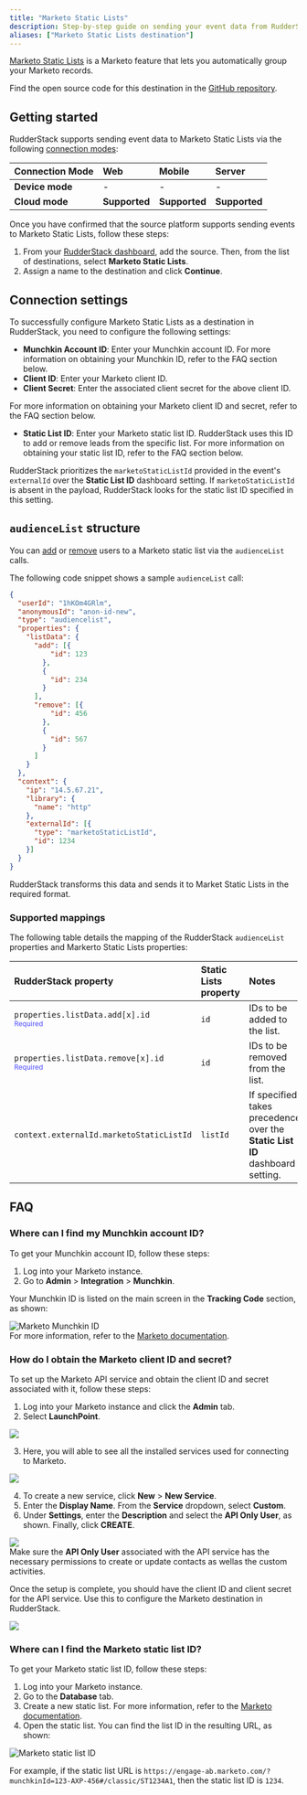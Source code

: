 ```yaml
---
title: "Marketo Static Lists"
description: Step-by-step guide on sending your event data from RudderStack to Marketo Static Lists.
aliases: ["Marketo Static Lists destination"]
---
```


[Marketo Static Lists](https://experienceleague.adobe.com/docs/marketo/using/product-docs/core-marketo-concepts/smart-lists-and-static-lists/static-lists/understanding-static-lists.html?lang=en) is a <Link to="/destinations/streaming-destinations/marketo/">Marketo</Link> feature that lets you automatically group your Marketo records.

<div class="infoBlock">
Find the open source code for this destination in the <a href="">GitHub repository</a>.
</div>

## Getting started

RudderStack supports sending event data to Marketo Static Lists via the following <a href="https://rudderstack.com/docs/rudderstack-cloud/rudderstack-connection-modes/">connection modes</a>:

| **Connection Mode** | **Web**       | **Mobile**    | **Server**    |
| :------------------ | :------------ | :------------ | :------------ |
| **Device mode**     | -         | -         | -         |
| **Cloud mode**      | **Supported** | **Supported** | **Supported** |

Once you have confirmed that the source platform supports sending events to Marketo Static Lists, follow these steps:

1. From your [RudderStack dashboard](https://app.rudderstack.com/), add the source. Then, from the list of destinations, select **Marketo Static Lists**.
2. Assign a name to the destination and click **Continue**.

## Connection settings

To successfully configure Marketo Static Lists as a destination in RudderStack, you need to configure the following settings:

- **Munchkin Account ID**: Enter your Munchkin account ID. For more information on obtaining your Munchkin ID, refer to the <Link to="#faq">FAQ</Link> section below.
- **Client ID**: Enter your Marketo client ID.
- **Client Secret**: Enter the associated client secret for the above client ID.

<div class="infoBlock">
For more information on obtaining your Marketo client ID and secret, refer to the <Link to="#faq">FAQ</Link> section below.
</div>

- **Static List ID**: Enter your Marketo static list ID. RudderStack uses this ID to add or remove leads from the specific list. For more information on obtaining your static list ID, refer to the <Link to="#faq">FAQ</Link> section below.

<div class="infoBlock">
RudderStack prioritizes the <code class="inline-code">marketoStaticListId</code> provided in the event's <code class="inline-code">externalId</code> over the <strong>Static List ID</strong> dashboard setting. If <code class="inline-code">marketoStaticListId</code> is absent in the payload, RudderStack looks for the static list ID specified in this setting.
</div>

## `audienceList` structure

You can [add](https://developers.marketo.com/rest-api/assets/static-lists/#add_to_list) or [remove](https://developers.marketo.com/rest-api/assets/static-lists/#remove_from_list) users to a Marketo static list via the `audienceList` calls.

The following code snippet shows a sample `audienceList` call:

```json
{
  "userId": "1hKOm4GRlm",
  "anonymousId": "anon-id-new",
  "type": "audiencelist",
  "properties": {
    "listData": {
      "add": [{
          "id": 123
        },
        {
          "id": 234
        }
      ],
      "remove": [{
          "id": 456
        },
        {
          "id": 567
        }
      ]
    }
  },
  "context": {
    "ip": "14.5.67.21",
    "library": {
      "name": "http"
    },
    "externalId": [{
      "type": "marketoStaticListId",
      "id": 1234
    }]
  }
}
```

RudderStack transforms this data and sends it to Market Static Lists in the required format.

### Supported mappings

The following table details the mapping of the RudderStack `audienceList` properties and Markerto Static Lists properties:

| RudderStack property | Static Lists property | Notes |
| :----| :------|  :---|
| `properties.listData.add[x].id` <br /><span style="color: #4D4DFF;font-size:12px;">Required</span> | `id` | IDs to be added to the list. |
| `properties.listData.remove[x].id` <br /><span style="color: #4D4DFF;font-size:12px;">Required</span> | `id` | IDs to be removed from the list. |
| `context.externalId.marketoStaticListId`  | `listId` | If specified, takes precedence over the **Static List ID** dashboard setting. |

## FAQ

### Where can I find my Munchkin account ID?

To get your Munchkin account ID, follow these steps:

1. Log into your Marketo instance.
2. Go to **Admin** > **Integration** > **Munchkin**.

Your Munchkin ID is listed on the main screen in the **Tracking Code** section, as shown:

<img src="../../assets/event-stream-destinations/marketo-munchkin-id.png" alt="Marketo Munchkin ID" />

<div class="infoBlock">
For more information, refer to the <a href="https://nation.marketo.com/t5/knowledgebase/how-to-find-your-munchkin-id-for-a-marketo-instance/ta-p/248432">Marketo documentation</a>.
</div>

### How do I obtain the Marketo client ID and secret?

To set up the Marketo API service and obtain the client ID and secret associated with it, follow these steps:

1. Log into your Marketo instance and click the **Admin** tab.
2. Select **LaunchPoint**.

<img src="../../assets/event-stream-destinations/marketo-launchpoint.png" />

3. Here, you will able to see all the installed services used for connecting to Marketo.

<img src="../../assets/event-stream-destinations/marketo-services.png" />

4. To create a new service, click **New** > **New Service**.
5. Enter the **Display Name**. From the **Service** dropdown, select **Custom**.
6. Under **Settings**, enter the **Description** and select the **API Only User**, as shown. Finally, click **CREATE**.

<img src="../../assets/event-stream-destinations/marketo-services.png" />

<div class="warningBlock">
Make sure the <strong>API Only User</strong> associated with the API service has the necessary permissions to create or update contacts as wellas the custom activities.
</div>

Once the setup is complete, you should have the client ID and client secret for the API service. Use this to configure the Marketo destination in RudderStack.

<img src="../../assets/event-stream-destinations/marketo-service-details.png" />
<br />

### Where can I find the Marketo static list ID?

To get your Marketo static list ID, follow these steps:

1. Log into your Marketo instance.
2. Go to the **Database** tab. 
3. Create a new static list. For more information, refer to the <a href="https://experienceleague.adobe.com/docs/marketo/using/product-docs/core-marketo-concepts/smart-lists-and-static-lists/static-lists/create-a-static-list.html?lang=en">Marketo documentation</a>.
4. Open the static list. You can find the list ID in the resulting URL, as shown:

<img src="../../assets/event-stream-destinations/marketo-static-list-id.png" alt="Marketo static list ID" />
<br />

For example, if the static list URL is `https://engage-ab.marketo.com/?munchkinId=123-AXP-456#/classic/ST1234A1`, then the static list ID is `1234`.